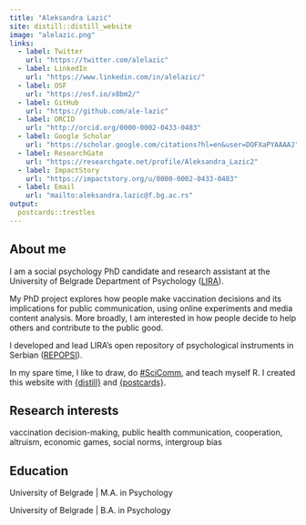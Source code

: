 ```yaml
---
title: "Aleksandra Lazić"
site: distill::distill_website
image: "alelazic.png"
links:
  - label: Twitter
    url: "https://twitter.com/alelazic"
  - label: LinkedIn
    url: "https://www.linkedin.com/in/alelazic/"
  - label: OSF
    url: "https://osf.io/x8bm2/"
  - label: GitHub
    url: "https://github.com/ale-lazic"
  - label: ORCID
    url: "http://orcid.org/0000-0002-0433-0483"
  - label: Google Scholar
    url: "https://scholar.google.com/citations?hl=en&user=DOFXaPYAAAAJ"
  - label: ResearchGate
    url: "https://researchgate.net/profile/Aleksandra_Lazic2"
  - label: ImpactStory
    url: "https://impactstory.org/u/0000-0002-0433-0483"
  - label: Email
    url: "mailto:aleksandra.lazic@f.bg.ac.rs"
output:
  postcards::trestles
---
```


## About me

I am a social psychology PhD candidate and research assistant at the University of Belgrade Department of Psychology ([LIRA](https://lira.f.bg.ac.rs/en/)). 

My PhD project explores how people make vaccination decisions and its implications for public communication, using online experiments and media content analysis. More broadly, I am interested in how people decide to help others and contribute to the public good.

I developed and lead LIRA's open repository of psychological instruments in Serbian ([REPOPSI](https://osf.io/5zb8p/)).

In my spare time, I like to draw, do [#SciComm](https://alelazic.blogspot.com/), and teach myself R. I created this website with [{distill}](https://rstudio.github.io/distill/) and [{postcards}](https://github.com/seankross/postcards).

## Research interests

vaccination decision-making, public health communication, cooperation, altruism, economic games, social norms, intergroup bias

## Education

University of Belgrade | M.A. in Psychology

University of Belgrade | B.A. in Psychology